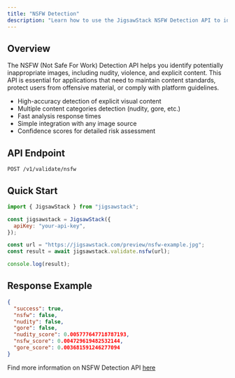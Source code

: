 ```yaml
---
title: "NSFW Detection"
description: "Learn how to use the JigsawStack NSFW Detection API to identify inappropriate images"
---
```


## Overview

The NSFW (Not Safe For Work) Detection API helps you identify potentially inappropriate images, including nudity, violence, and explicit content. This API is essential for applications that need to maintain content standards, protect users from offensive material, or comply with platform guidelines.

- High-accuracy detection of explicit visual content
- Multiple content categories detection (nudity, gore, etc.)
- Fast analysis response times
- Simple integration with any image source
- Confidence scores for detailed risk assessment

## API Endpoint

```
POST /v1/validate/nsfw
```


## Quick Start


```javascript Javascript
import { JigsawStack } from "jigsawstack";

const jigsawstack = JigsawStack({
  apiKey: "your-api-key",
});

const url = "https://jigsawstack.com/preview/nsfw-example.jpg";
const result = await jigsawstack.validate.nsfw(url);

console.log(result);
```


## Response Example

```json
{
  "success": true,
  "nsfw": false,
  "nudity": false,
  "gore": false,
  "nudity_score": 0.005777647718787193,
  "nsfw_score": 0.004729619482532144,
  "gore_score": 0.003681591246277094
}
```

<Note>Find more information on NSFW Detection API [here](/docs/api-reference/validate/nsfw)</Note>